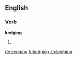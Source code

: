 ==English==

===Verb===
'''kedging'''

# {{present participle of|kedge}}

[[de:kedging]]
[[fr:kedging]]
[[zh:kedging]]